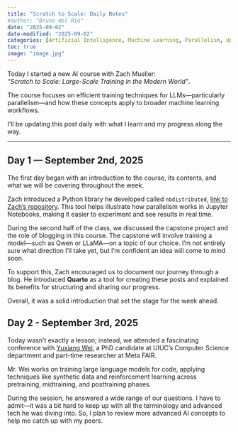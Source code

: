 ```yaml
---
title: "Scratch to Scale: Daily Notes"
#author: "Bruno del Río"
date: "2025-09-02"
date-modified: "2025-09-02"
categories: [Artificial Intelligence, Machine Learning, Parallelism, Updates]
toc: true
image: "image.jpg"
---
```


Today I started a new AI course with Zach Mueller:  
*"Scratch to Scale: Large-Scale Training in the Modern World"*.

The course focuses on efficient training techniques for LLMs—particularly parallelism—and how these concepts apply to broader machine learning workflows. 

I’ll be updating this post daily with what I learn and my progress along the way.

---

## Day 1 — September 2nd, 2025

The first day began with an introduction to the course, its contents, and what we will be covering throughout the week.

Zach introduced a Python library he developed called ```nbdistributed```, [link to Zach's repository](https://github.com/muellerzr/nbdistributed). This tool helps illustrate how parallelism works in Jupyter Notebooks, making it easier to experiment and see results in real time.

During the second half of the class, we discussed the capstone project and the role of blogging in this course. The capstone will involve training a model—such as Qwen or LLaMA—on a topic of our choice. I’m not entirely sure what direction I’ll take yet, but I’m confident an idea will come to mind soon.

To support this, Zach encouraged us to document our journey through a blog. He introduced **Quarto** as a tool for creating these posts and explained its benefits for structuring and sharing our progress.

Overall, it was a solid introduction that set the stage for the week ahead.

## Day 2 - September 3rd, 2025

Today wasn’t exactly a lesson; instead, we attended a fascinating conference with [Yuxiang Wei](https://yuxiang.cs.illinois.edu/), a PhD candidate at UIUC’s Computer Science department and part-time researcher at Meta FAIR.

Mr. Wei works on training large language models for code, applying techniques like synthetic data and reinforcement learning across pretraining, midtraining, and posttraining phases.

During the session, he answered a wide range of our questions. I have to admit—it was a bit hard to keep up with all the terminology and advanced tech he was diving into. So, I plan to review more advanced AI concepts to help me catch up with my peers.